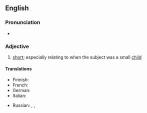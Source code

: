==English==

===Pronunciation===
* {{audio|en|En-au-knee-high to a grasshopper.ogg|Audio (AU)}}

===Adjective===
{{en-adj|-}}

# {{lb|en|idiomatic}} [[short]]; especially relating to when the subject was a small [[child]]

====Translations====
{{trans-top|short}}
* Finnish: {{t|fi|vaahtosammuttimen kokoinen}}
* French: {{t+|fr|haut comme trois pommes}}
* German: {{t|de|drei Käse hoch}}
* Italian: {{t|it|alto come un soldo di cacio}}
{{trans-mid}}
* Russian: {{t+|ru|от горшка́ два вершка́}} {{qualifier|two "vershoks" from the night-pot}}, {{t+|ru|метр с ке́пкой}} {{qualifier|meter high with a cap on}}, {{t|ru|метр в прыжке́}} {{qualifier|meter high when jumping}}
{{trans-bottom}}
